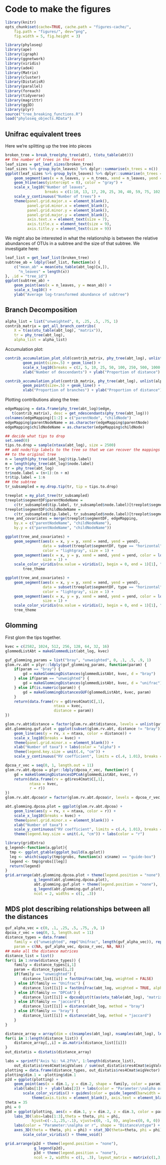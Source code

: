 # Code to make the figures
```r
library(knitr)
opts_chunk$set(cache=TRUE, cache.path = "figures-cache/",
    fig.path = "figures/", dev="png",
    fig.width = 5, fig.height = 3)
```


```r
library(phyloseq)
library(ape)
library(igraph)
library(ggnetwork)
library(viridis)
library(ade4)
library(Matrix)
library(cluster)
library(DistatisR)
library(parallel)
library(foreach)
library(tidyverse)
library(magrittr)
library(gg3D)
library(plyr)
source("tree_breaking_functions.R")
load("phyloseq_objects.RData")
```



## Unifrac equivalent trees
Here we're splitting up the tree into pieces
```r
broken_tree = break_tree(phy_tree(abt), t(otu_table(abt)))
## the number of trees in the forest
leaf_sizes = get_leaf_sizes(broken_tree)
leaf_sizes %>% group_by(n_leaves) %>% dplyr::summarise(n_trees = n())
ggplot(leaf_sizes %>% group_by(n_leaves) %>% dplyr::summarise(n_trees = n())) +
    geom_segment(aes(x = n_leaves, y = n_trees, xend = n_leaves, yend = 0)) +
    geom_hline(aes(yintercept = 0), color = "gray") +
    scale_x_log10("Number of leaves",
                  breaks = c(1:10, 13, 17, 20, 25, 30, 40, 59, 75, 102, 168, 199, 362)) +
    scale_y_continuous("Number of trees") +
    theme(panel.grid.major.x = element_blank(),
          panel.grid.minor.x = element_blank(),
          panel.grid.minor.y = element_blank(),
          panel.grid.major.y = element_blank(),
          axis.text.x = element_text(size = 7),
          axis.title.x = element_text(size = 9),
          axis.title.y = element_text(size = 9))
```

We might also be interested in what the relationship is between the
relative abundances of OTUs in a subtree and the size of that
subtree. We investigate here:
```r
leaf_list = get_leaf_list(broken_tree)
subtree_ab = ldply(leaf_list, function(x) {
    c("mean_ab" = mean(otu_table(abt_log)[x,]),
      "n_leaves" = length(x))
}, .id = "tree_id")
ggplot(subtree_ab) +
    geom_point(aes(x = n_leaves, y = mean_ab)) +
    scale_x_log10() +
    ylab("Average log-transformed abundance of subtree")
```

## Branch Decomposition

```r
alpha_list = list("unweighted", 0, .25, .5, .75, 1)
contrib_matrix = get_all_branch_contribs(
    X = t(as(otu_table(abt_log), "matrix")),
    tr = phy_tree(abt_log),
    alpha_list = alpha_list)
```

Accumulation plot:

```r
contrib_accumulation_plot_old(contrib_matrix, phy_tree(abt_log), unlist(alpha_list))  +
        geom_point(size=.5) + geom_line() +
        scale_x_log10(breaks = c(2, 5, 10, 25, 50, 100, 250, 500, 1000, 2500)) +
        xlab("Number of descendants") + ylab("Proportion of distance") + labs(color = "alpha")
```

```r
contrib_accumulation_plot(contrib_matrix, phy_tree(abt_log), unlist(alpha_list))  +
        geom_point(size=.5) + geom_line() +
        xlab("Proportion of branches") + ylab("Proportion of distance") + labs(color = "alpha")
```


Plotting contributions along the tree:

```r
edgeMapping = data.frame(phy_tree(abt_log)$edge,
   t(contrib_matrix), desc = get_ndescendants(phy_tree(abt_log)))
colnames(edgeMapping)[1:2] = c("parentNode", "childNode")
edgeMapping$parentNodeName = as.character(edgeMapping$parentNode)
edgeMapping$childNodeName = as.character(edgeMapping$childNode)

## decide what tips to drop
set.seed(0)
tips.to.drop = sample(ntaxa(abt_log), size = 2500)
## add node/tip labels to the tree so that we can recover the mappings
## to the original tree
n = length(phy_tree(abt_log)$tip.label)
m = length(phy_tree(abt_log)$node.label)
tr = phy_tree(abt_log)
tr$node.label = (n+1):(n + m)
tr$tip.label = 1:n
## the subtree
tr_subsampled = my.drop.tip(tr, tip = tips.to.drop)

treeplot = my_plot_tree(tr_subsampled)
treeplot$segmentDF$parentNodeName =
    c(tr_subsampled$tip.label, tr_subsampled$node.label)[treeplot$segmentDF$parentNode]
treeplot$segmentDF$childNodeName =
    c(tr_subsampled$tip.label, tr_subsampled$node.label)[treeplot$segmentDF$childNode]
tree_and_covariates = merge(treeplot$segmentDF, edgeMapping,
    by.x = c("parentNodeName", "childNodeName"),
    by.y = c("parentNodeName", "childNodeName"))

ggplot(tree_and_covariates) +
    geom_segment(aes(x = x, y = y, xend = xend, yend = yend),
                 data = subset(treeplot$segmentDF, type == "horizontal"),
                 color = "lightgray", size = 1) + 
    geom_segment(aes(x = x, y = y, xend = xend, yend = yend, color = log10(X1.1)),
                 size = 1) +
    scale_color_viridis(na.value = viridis(2, begin = 0, end = 1)[1], "Contribution") +
        tree_theme

ggplot(tree_and_covariates) +
    geom_segment(aes(x = x, y = y, xend = xend, yend = yend),
                 data = subset(treeplot$segmentDF, type == "horizontal"),
                 color = "lightgray", size = 1) + 
    geom_segment(aes(x = x, y = y, xend = xend, yend = yend, color = log10(X6)),
                 size = 1) +
    scale_color_viridis(na.value = viridis(2, begin = 0, end = 1)[1], "Contribution") +
    tree_theme
```

## Glomming

First glom the tips together.

```r
kvec = c(2582, 1024, 512, 256, 128, 64, 32, 16)
glommedListAbt = makeGlommedList(abt_log, kvec)
```

```r
guf_glomming_params = list("bray", "unweighted", 0, .1, .5, .9, 1)
glom.rv.abt = plyr::ldply(guf_glomming_params, function(param) {
    if(param == "bray") {
        gd = makeGlommingDistances(glommedListAbt, kvec, d = "bray")
    } else if(param == "unweighted") {
        gd = makeGlommingDistances(glommedListAbt, kvec, d = "unifrac")
    } else if(is.numeric(param)) {
        gd = makeGlommingDistancesGUF(glommedListAbt, kvec, param)
    }
    return(data.frame(rv = gd$res4Cmat$C[,1],
                      ntaxa = kvec,
                      distance = param))
})

```

```r
glom.rv.abt$distance = factor(glom.rv.abt$distance, levels = unlist(guf_glomming_params), ordered = TRUE)
abt.glomming.guf.plot = ggplot(subset(glom.rv.abt, distance != "bray")) +
    geom_line(aes(y = rv, x = ntaxa, color = distance)) +
    scale_x_log10(breaks = kvec) +
    theme(panel.grid.minor.x = element_blank()) +
    xlab("Number of taxa") + labs(color = "alpha") +
    theme(legend.key.size = unit(.4, "cm")) +
    scale_y_continuous("RV coefficient", limits = c(.4, 1.01), breaks = seq(.5, 1, by = .1))
```

```r
dpcoa_r_vec = seq(0, 1, length.out = 11)
glom.rv.abt.dpcoa = plyr::ldply(dpcoa_r_vec, function(r) {
    gd = makeGlommingDistancesDPCoA(glommedListAbt, kvec, r)
    return(data.frame(rv = gd$res4Cmat$C[,1],
           ntaxa = kvec,
           r = r))
})
glom.rv.abt.dpcoa$r = factor(glom.rv.abt.dpcoa$r, levels = dpcoa_r_vec, ordered = TRUE)
```
```r
abt.glomming.dpcoa.plot = ggplot(glom.rv.abt.dpcoa) +
    geom_line(aes(y = rv, x = ntaxa, color = r)) +
    scale_x_log10(breaks = kvec) +
    theme(panel.grid.minor.x = element_blank()) +
    xlab("Number of taxa") +
    scale_y_continuous("RV coefficient", limits = c(.4, 1.01), breaks = seq(.5, 1, by = .1)) +
    theme(legend.key.size = unit(.4, "cm")) + labs(color = "r")
```

```r
library(gridExtra)
g_legend<-function(a.gplot){
  tmp <- ggplot_gtable(ggplot_build(a.gplot))
  leg <- which(sapply(tmp$grobs, function(x) x$name) == "guide-box")
  legend <- tmp$grobs[[leg]]
  return(legend)
}
grid.arrange(abt.glomming.dpcoa.plot + theme(legend.position = "none"),
             g_legend(abt.glomming.dpcoa.plot),
             abt.glomming.guf.plot + theme(legend.position = "none"),
             g_legend(abt.glomming.guf.plot),
             ncol = 2, widths = c(1, .3))
```


## MDS plot describing relationships between all the distances


```r
guf_alpha_vec = c(0, .1, .25, .5, .75, .9, 1)
dpcoa_r_vec = seq(0, 1, length.out = 11)
distance_types = data.frame(
    family = c("unweighted", rep("Unifrac", length(guf_alpha_vec)), rep("DPCoA", length(dpcoa_r_vec)), "bray", "jaccard"),
    param = c(NA, guf_alpha_vec, dpcoa_r_vec, NA, NA))
## make all the distance matrices
distance_list = list()
for(i in 1:nrow(distance_types)) {
    family = distance_types[i,1]
    param = distance_types[i,2]
    if(family == "unweighted") {
        distance_list[[i]] = fastUniFrac(abt_log, weighted = FALSE)
    } else if(family == "Unifrac") {
        distance_list[[i]] = fastUniFrac(abt_log, weighted = TRUE, alpha = param)
    } else if(family == "DPCoA") {
        distance_list[[i]] = dpcoaDist(t(as(otu_table(abt_log), "matrix")), phy_tree(abt_log), r = param)
    } else if(family == "jaccard") {
        distance_list[[i]] = distance(abt_log, method = "bray")
    } else if(family == "bray") {
        distance_list[[i]] = distance(abt_log, method = "jaccard")
    }
}
```


```r
distance_array = array(dim = c(nsamples(abt_log), nsamples(abt_log), length(distance_list)))
for(i in 1:length(distance_list)) {
    distance_array[,,i] = as.matrix(distance_list[[i]])
}
out_distatis = distatis(distance_array)
```

```r
labs = sprintf("Axis %i: %4.2f%%", 1:length(distance_list),
    out_distatis$res4Cmat$eigValues / sum(out_distatis$res4Cmat$eigValues) * 100)
plotting = data.frame(distance_types, out_distatis$res4Cmat$eigVector)
plotting$dim.1 = -plotting$dim.1
p2d = ggplot(plotting) +
    geom_point(aes(x = dim.1, y = dim.2, shape = family, color = param)) +
    xlab(labs[1]) +  ylab(labs[2]) + labs(color = "Parameter:\nalpha or r", shape = "Distance\ntype") +
        scale_color_viridis() + guides(color = guide_legend(barwidth = 3)) + 
            theme(axis.ticks = element_blank(), axis.text = element_blank())
theta = 35
phi = 0
p3d = ggplot(plotting, aes(x = dim.1, y = dim.2, z = dim.3, color = param, shape = family)) + 
    labs_3D(labs=labs[1:3],theta = theta, phi = phi,
            hjust=c(-.1,.25,-.1), vjust=c(0, -1, 0), angle=c(0, 0, 0)) +
    labs(color = "Parameter:\nalpha or r", shape = "Distance\ntype") +
    axes_3D(theta = theta, phi = phi) + stat_3D(theta=theta, phi = phi) +
        scale_color_viridis() + theme_void()

grid.arrange(p2d + theme(legend.position = "none"),
             g_legend(p2d),
             p3d + theme(legend.position = "none"),
             ncol = 2, widths = c(1, .3), layout_matrix = matrix(c(1,3,2,2), nrow = 2))
```
